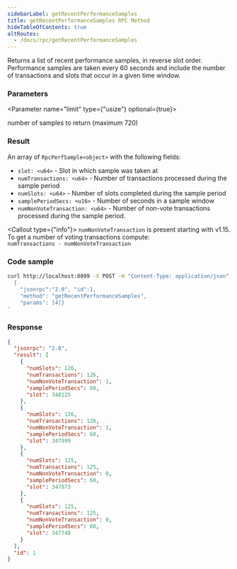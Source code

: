 ```yaml
---
sidebarLabel: getRecentPerformanceSamples
title: getRecentPerformanceSamples RPC Method
hideTableOfContents: true
altRoutes:
  - /docs/rpc/getRecentPerformanceSamples
---
```


Returns a list of recent performance samples, in reverse slot order. Performance
samples are taken every 60 seconds and include the number of transactions and
slots that occur in a given time window.

<DocSideBySide>

<DocLeftSide>

### Parameters

<Parameter name="limit" type={"usize"} optional={true}>

number of samples to return (maximum 720)

</Parameter>

### Result

An array of `RpcPerfSample<object>` with the following fields:

-   `slot: <u64>` - Slot in which sample was taken at
-   `numTransactions: <u64>` - Number of transactions processed during the sample
    period
-   `numSlots: <u64>` - Number of slots completed during the sample period
-   `samplePeriodSecs: <u16>` - Number of seconds in a sample window
-   `numNonVoteTransaction: <u64>` - Number of non-vote transactions processed
    during the sample period.

<Callout type={"info"}>
  `numNonVoteTransaction` is present starting with v1.15. To get a number of
  voting transactions compute:
  <br />
  `numTransactions - numNonVoteTransaction`
</Callout>

</DocLeftSide>

<DocRightSide>

### Code sample

```bash
curl http://localhost:8899 -X POST -H "Content-Type: application/json" -d '
  {
    "jsonrpc":"2.0", "id":1,
    "method": "getRecentPerformanceSamples",
    "params": [4]}
'
```

### Response

```json
{
  "jsonrpc": "2.0",
  "result": [
    {
      "numSlots": 126,
      "numTransactions": 126,
      "numNonVoteTransaction": 1,
      "samplePeriodSecs": 60,
      "slot": 348125
    },
    {
      "numSlots": 126,
      "numTransactions": 126,
      "numNonVoteTransaction": 1,
      "samplePeriodSecs": 60,
      "slot": 347999
    },
    {
      "numSlots": 125,
      "numTransactions": 125,
      "numNonVoteTransaction": 0,
      "samplePeriodSecs": 60,
      "slot": 347873
    },
    {
      "numSlots": 125,
      "numTransactions": 125,
      "numNonVoteTransaction": 0,
      "samplePeriodSecs": 60,
      "slot": 347748
    }
  ],
  "id": 1
}
```

</DocRightSide>
</DocSideBySide>
